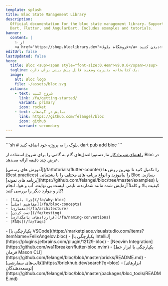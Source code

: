 ```yaml
---
template: splash
title: Bloc State Management Library
description:
  Official documentation for the bloc state management library. Support for
  Dart, Flutter, and AngularDart. Includes examples and tutorials.
banner:
  content: |
    ✨ از
    <a href="https://shop.bloclibrary.dev">فروشگاه بلوک</a> دیدن کنید✨
editUrl: false
lastUpdated: false
hero:
  title: Bloc <sup><span style="font-size:0.4em">v9.0.0</span></sup>
  tagline: یک کتابخانه مدیریت وضعیت قابل پیش بینی برای دارت.
  image:
    alt: Bloc logo
    file: ~/assets/bloc.svg
  actions:
    - text: شروع کنید
      link: /fa/getting-started/
      variant: primary
      icon: rocket
    - text: نمایش در گیت‌هاب
      link: https://github.com/felangel/bloc
      icon: github
      variant: secondary
---
```



<SponsorsGrid
	sponsoredBy="با 💖 حمایت شده توسط"
	becomeASponsor="اسپانسر شوید"
/>

<hr />

<CardGrid>

<SplitCard title="شروع کنید" icon="rocket">
	```sh
	# بلوک را به پروژه خود اضافه کنید.
	dart pub add bloc
	```

[راهنمای شروع کار](/fa/getting-started) ما, دستورالعمل‌های گام به گامی را برای
شروع استفاده از Bloc در عرض چند دقیقه ارائه می‌دهد.

</SplitCard>

<Card title="با یک تور راهنمایی همراه باشید" icon="star">
	[آموزش های رسمی](/fa/tutorials/flutter-counter) را تکمیل کنید تا بهترین روش ها
	(Best practices) را بیاموزید و انواع برنامه های مختلف را با پشتیبانی Bloc
	بسازید.
</Card>

<Card title="ساخت با بلوک" icon="laptop">
	[برنامه های نمونه](https://github.com/felangel/bloc/tree/master/examples) با
	کیفیت بالا و کاملاً آزمایش شده مانند شمارنده، تایمر، لیست بی نهایت، آب و هوا،
	انجام کار و موارد دیگر را بررسی کنید!
</Card>

<ListCard title="یادگیری" icon="open-book">

    - [چرا بلوک؟](/fa/why-bloc)
    - [مفاهیم اصلی](/fa/bloc-concepts)
    - [معماری](/fa/architecture)
    - [تست کردن](/fa/testing)
    - [قراردادهای نامگذاری](/fa/naming-conventions)
    - [FAQs](/fa/faqs)

</ListCard>

  <ListCard title="یکپارچه سازی ها" icon="puzzle">
    - [یکپارچگی با VSCode](https://marketplace.visualstudio.com/items?itemName=FelixAngelov.bloc)
    - [یکپارچگی با IntelliJ](https://plugins.jetbrains.com/plugin/12129-bloc)
    - [Neovim Integration](https://github.com/wa11breaker/flutter-bloc.nvim)
    - [یکپارچگی با ابزار خط فرمان Mason CLI](https://github.com/felangel/bloc/blob/master/bricks/README.md)
    - [قالب‌های سفارشی](https://brickhub.dev/search?q=bloc)
    - [ابزارهای توسعه‌دهندگان](https://github.com/felangel/bloc/blob/master/packages/bloc_tools/README.md)
  </ListCard>
</CardGrid>

<Discord joinDiscord="به Discord ما بپیوندید" />

